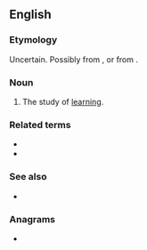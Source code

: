 ==English==

===Etymology===
Uncertain. Possibly from {{etyl|grc|en}} {{m|grc|μαθητικός||easily taught}}, or from {{suffix|mathesis|etic|lang=en}}.

===Noun===
{{en-noun|-}}

# The study of [[learning]].

===Related terms===
* {{l|en|mathetic}}
* {{l|en|mathesis}}

===See also===
* {{l|en|didactics}}

===Anagrams===
* {{anagrams|en|a=acehimstt|thematics}}